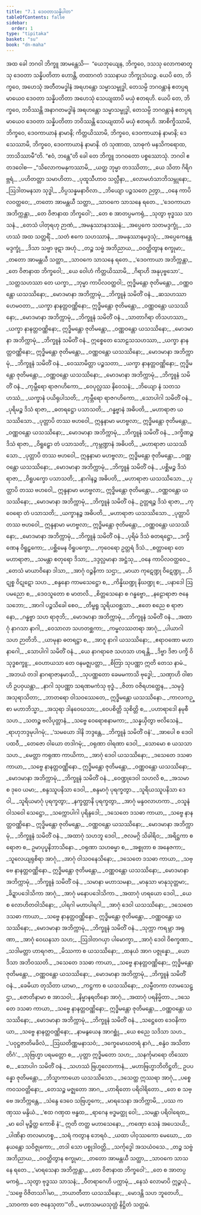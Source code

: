 ```yaml
---
title: "7.1 ဒေဝတာသန္နိပါတ"
tableOfContents: false
sidebar:
  order: 1
type: "tipitaka"
basket: "su"
book: "dn-maha"
---
```



<DynamicBreadcrumb />

<Division number="333" book="dn-maha" e="ch" v="7" p="204">

<Paragraph number="755" book="dn-maha">
အထ ခေါ ဘဂဝါ ဘိက္ခူ အာမန္တေသိ—  “ယေဘုယျေန, ဘိက္ခဝေ, ဒသသု လောကဓာတူသု ဒေဝတာ သန္နိပတိတာ ဟောန္တိ, တထာဂတံ ဒဿနာယ ဘိက္ခုသံဃဉ္စ. ယေပိ တေ, ဘိက္ခဝေ, အဟေသုံ အတီတမဒ္ဓါနံ အရဟန္တော သမ္မာသမ္ဗုဒ္ဓါ, တေသမ္ပိ ဘဂဝန္တာနံ ဧတပ္ပရမာယေဝ ဒေဝတာ သန္နိပတိတာ အဟေသုံ သေယျထာပိ မယှံ ဧတရဟိ. ယေပိ တေ, ဘိက္ခဝေ, ဘဝိဿန္တိ အနာဂတမဒ္ဓါနံ အရဟန္တော သမ္မာသမ္ဗုဒ္ဓါ, တေသမ္ပိ ဘဂဝန္တာနံ ဧတပ္ပရမာယေဝ ဒေဝတာ သန္နိပတိတာ ဘဝိဿန္တိ သေယျထာပိ မယှံ ဧတရဟိ. အာစိက္ခိဿာမိ, ဘိက္ခဝေ, ဒေဝကာယာနံ နာမာနိ; ကိတ္တယိဿာမိ, ဘိက္ခဝေ, ဒေဝကာယာနံ နာမာနိ; ဒေသေဿာမိ, ဘိက္ခဝေ, ဒေဝကာယာနံ နာမာနိ. တံ သုဏာထ, သာဓုကံ မနသိကရောထ, ဘာသိဿာမီ”တိ. “ဧဝံ, ဘန္တေ”တိ ခေါ တေ ဘိက္ခူ ဘဂဝတော ပစ္စဿောသုံ.
</Paragraph>

</Division>
<Division number="334" book="dn-maha" e="ch" v="7" p="204">

<Paragraph number="756" book="dn-maha">
ဘဂဝါ ဧတဒဝေါစ—
</Paragraph>

<Paragraph number="757" type="verses" book="dn-maha">
_“သိလောကမနုကဿာမိ,_  
_ယတ္ထ ဘုမ္မာ တဒဿိတာ;_  
_ယေ သိတာ ဂိရိဂဗ္ဘရံ,_  
_ပဟိတတ္တာ သမာဟိတာ._  

</Paragraph>

<Paragraph number="758" type="verses" book="dn-maha">
_ပုထူသီဟာဝ သလ္လီနာ,_  
_လောမဟံသာဘိသမ္ဘုနော;_  
_ဩဒါတမနသာ သုဒ္ဓါ,_  
_ဝိပ္ပသန္နမနာဝိလာ._  

</Paragraph>

<Paragraph number="759" type="verses" book="dn-maha">
_ဘိယျော ပဉ္စသတေ ဉတွာ,_  
_ဝနေ ကာပိလဝတ္ထဝေ;_  
_တတော အာမန္တယီ သတ္ထာ,_  
_သာဝကေ သာသနေ ရတေ._  

</Paragraph>

<Paragraph number="760" type="verses" book="dn-maha">
_‘ဒေဝကာယာ အဘိက္ကန္တာ,_  
_တေ ဝိဇာနာထ ဘိက္ခဝေါ’;_  
_တေ စ အာတပ္ပမကရုံ,_  
_သုတွာ ဗုဒ္ဓဿ သာသနံ._  

</Paragraph>

<Paragraph number="761" type="verses" book="dn-maha">
_တေသံ ပါတုရဟု ဉာဏံ,_  
_အမနုဿာနဒဿနံ;_  
_အပ္ပေကေ သတမဒ္ဒက္ခုံ,_  
_သဟဿံ အထ သတ္တရိံ._  

</Paragraph>

<Paragraph number="762" type="verses" book="dn-maha">
_သတံ ဧကေ သဟဿာနံ,_  
_အမနုဿာနမဒ္ဒသုံ;_  
_အပ္ပေကေနန္တမဒ္ဒက္ခုံ,_  
_ဒိသာ သဗ္ဗာ ဖုဋာ အဟုံ._  

</Paragraph>

<Paragraph number="763" type="verses" book="dn-maha">
_တဉ္စ သဗ္ဗံ အဘိညာယ,_  
_ဝဝတ္ထိတွာန စက္ခုမာ;_  
_တတော အာမန္တယီ သတ္ထာ,_  
_သာဝကေ သာသနေ ရတေ._  

</Paragraph>

<Paragraph number="764" type="verses" book="dn-maha">
_‘ဒေဝကာယာ အဘိက္ကန္တာ,_  
_တေ ဝိဇာနာထ ဘိက္ခဝေါ;_  
_ယေ ဝေါဟံ ကိတ္တယိဿာမိ,_  
_ဂိရာဟိ အနုပုဗ္ဗသော’._  

</Paragraph>

</Division>
<Division number="335" book="dn-maha" e="ch" v="7" p="205">

<Paragraph number="765" type="verses" book="dn-maha">
_သတ္တသဟဿာ တေ ယက္ခာ,_  
_ဘုမ္မာ ကာပိလဝတ္ထဝါ;_  
ဣဒ္ဓိမန္တော ဇုတိမန္တော,_  
_ဝဏ္ဏဝန္တော ယသဿိနော;_  
_မောဒမာနာ အဘိက္ကာမုံ,_  
_ဘိက္ခူနံ သမိတိံ ဝနံ._  

</Paragraph>

<Paragraph number="766" type="verses" book="dn-maha">
_ဆသဟဿာ ဟေမဝတာ,_  
_ယက္ခာ နာနတ္တဝဏ္ဏိနော;_  
ဣဒ္ဓိမန္တော ဇုတိမန္တော,_  
_ဝဏ္ဏဝန္တော ယသဿိနော;_  
_မောဒမာနာ အဘိက္ကာမုံ,_  
_ဘိက္ခူနံ သမိတိံ ဝနံ._  

</Paragraph>

<Paragraph number="767" type="verses" book="dn-maha">
_သာတာဂိရာ တိသဟဿာ,_  
_ယက္ခာ နာနတ္တဝဏ္ဏိနော;_  
ဣဒ္ဓိမန္တော ဇုတိမန္တော,_  
_ဝဏ္ဏဝန္တော ယသဿိနော;_  
_မောဒမာနာ အဘိက္ကာမုံ,_  
_ဘိက္ခူနံ သမိတိံ ဝနံ._  

</Paragraph>

<Paragraph number="768" book="dn-maha">
ဣစ္စေတေ သောဠသသဟဿာ,_  
_ယက္ခာ နာနတ္တဝဏ္ဏိနော;_  
ဣဒ္ဓိမန္တော ဇုတိမန္တော,_  
_ဝဏ္ဏဝန္တော ယသဿိနော;_  
_မောဒမာနာ အဘိက္ကာမုံ,_  
_ဘိက္ခူနံ သမိတိံ ဝနံ._  

</Paragraph>

<Paragraph number="769" type="verses" book="dn-maha">
_ဝေဿာမိတ္တာ ပဉ္စသတာ,_  
_ယက္ခာ နာနတ္တဝဏ္ဏိနော;_  
ဣဒ္ဓိမန္တော ဇုတိမန္တော,_  
_ဝဏ္ဏဝန္တော ယသဿိနော;_  
_မောဒမာနာ အဘိက္ကာမုံ,_  
_ဘိက္ခူနံ သမိတိံ ဝနံ._  

</Paragraph>

<Paragraph number="770" type="verses" book="dn-maha">
_ကုမ္ဘီရော ရာဇဂဟိကော,_  
_ဝေပုလ္လဿ နိဝေသနံ;_  
_ဘိယျော နံ သတသဟဿံ,_  
_ယက္ခာနံ ပယိရုပါသတိ;_  
_ကုမ္ဘီရော ရာဇဂဟိကော,_  
_သောပါဂါ သမိတိံ ဝနံ._  

</Paragraph>

</Division>
<Division number="336" book="dn-maha" e="ch" v="7" p="205">

<Paragraph number="771" type="verses" book="dn-maha">
_ပုရိမဉ္စ ဒိသံ ရာဇာ,_  
_ဓတရဋ္ဌော ပသာသတိ;_  
_ဂန္ဓဗ္ဗာနံ အဓိပတိ,_  
_မဟာရာဇာ ယသဿိသော._  

</Paragraph>

<Paragraph number="772" book="dn-maha">
_ပုတ္တာပိ တဿ ဗဟဝေါ,_  
ဣန္ဒနာမာ မဟဗ္ဗလာ;_  
ဣဒ္ဓိမန္တော ဇုတိမန္တော,_  
_ဝဏ္ဏဝန္တော ယသဿိနော;_  
_မောဒမာနာ အဘိက္ကာမုံ,_  
_ဘိက္ခူနံ သမိတိံ ဝနံ._  

</Paragraph>

<Paragraph number="773" type="verses" book="dn-maha">
_ဒက္ခိဏဉ္စ ဒိသံ ရာဇာ,_  
_ဝိရူဠှော တံ ပသာသတိ;_  
_ကုမ္ဘဏ္ဍာနံ အဓိပတိ,_  
_မဟာရာဇာ ယသဿိသော._  

</Paragraph>

<Paragraph number="774" book="dn-maha">
_ပုတ္တာပိ တဿ ဗဟဝေါ,_  
ဣန္ဒနာမာ မဟဗ္ဗလာ;_  
ဣဒ္ဓိမန္တော ဇုတိမန္တော,_  
_ဝဏ္ဏဝန္တော ယသဿိနော;_  
_မောဒမာနာ အဘိက္ကာမုံ,_  
_ဘိက္ခူနံ သမိတိံ ဝနံ._  

</Paragraph>

<Paragraph number="775" type="verses" book="dn-maha">
_ပစ္ဆိမဉ္စ ဒိသံ ရာဇာ,_  
_ဝိရူပက္ခော ပသာသတိ;_  
_နာဂါနဉ္စ အဓိပတိ,_  
_မဟာရာဇာ ယသဿိသော._  

</Paragraph>

<Paragraph number="776" book="dn-maha">
_ပုတ္တာပိ တဿ ဗဟဝေါ,_  
ဣန္ဒနာမာ မဟဗ္ဗလာ;_  
ဣဒ္ဓိမန္တော ဇုတိမန္တော,_  
_ဝဏ္ဏဝန္တော ယသဿိနော;_  
_မောဒမာနာ အဘိက္ကာမုံ,_  
_ဘိက္ခူနံ သမိတိံ ဝနံ._  

</Paragraph>

<Paragraph number="777" type="verses" book="dn-maha">
ဥတ္တရဉ္စ ဒိသံ ရာဇာ,_  
_ကုဝေရော တံ ပသာသတိ;_  
_ယက္ခာနဉ္စ အဓိပတိ,_  
_မဟာရာဇာ ယသဿိသော._  

</Paragraph>

<Paragraph number="778" book="dn-maha">
_ပုတ္တာပိ တဿ ဗဟဝေါ,_  
ဣန္ဒနာမာ မဟဗ္ဗလာ;_  
ဣဒ္ဓိမန္တော ဇုတိမန္တော,_  
_ဝဏ္ဏဝန္တော ယသဿိနော;_  
_မောဒမာနာ အဘိက္ကာမုံ,_  
_ဘိက္ခူနံ သမိတိံ ဝနံ._  

</Paragraph>

<Paragraph number="779" type="verses" book="dn-maha">
_ပုရိမံ ဒိသံ ဓတရဋ္ဌော,_  
_ဒက္ခိဏေန ဝိရူဠှကော;_  
_ပစ္ဆိမေန ဝိရူပက္ခော,_  
_ကုဝေရော ဥတ္တရံ ဒိသံ._  

</Paragraph>

<Paragraph number="780" type="verses" book="dn-maha">
_စတ္တာရော တေ မဟာရာဇာ,_  
_သမန္တာ စတုရော ဒိသာ;_  
_ဒဒ္ဒလ္လမာနာ အဋ္ဌံသု,_  
_ဝနေ ကာပိလဝတ္ထဝေ._  

</Paragraph>

</Division>
<Division number="337" book="dn-maha" e="ch" v="7" p="206">

<Paragraph number="781" type="verses" book="dn-maha">
_တေသံ မာယာဝိနော ဒါသာ,_  
_အာဂုံ ဝဉ္စနိကာ သဌာ;_  
_မာယာ ကုဋေဏ္ဍု ဝိဋေဏ္ဍု,_  
_ဝိဋုစ္စ ဝိဋုဋော သဟ._  

</Paragraph>

<Paragraph number="782" type="verses" book="dn-maha">
_စန္ဒနော ကာမသေဋ္ဌော စ,_  
_ကိန္နိဃဏ္ဍု နိဃဏ္ဍု စ;_  
_ပနာဒေါ ဩပမညော စ,_  
_ဒေဝသူတော စ မာတလိ._  

</Paragraph>

<Paragraph number="783" type="verses" book="dn-maha">
_စိတ္တသေနော စ ဂန္ဓဗ္ဗော,_  
_နဠောရာဇာ ဇနေသဘော;_  
_အာဂါ ပဉ္စသိခေါ စေဝ,_  
_တိမ္ဗရူ သူရိယဝစ္ဆသာ._  

</Paragraph>

<Paragraph number="784" type="verses" book="dn-maha">
_ဧတေ စညေ စ ရာဇာနော,_  
_ဂန္ဓဗ္ဗာ သဟ ရာဇုဘိ;_  
_မောဒမာနာ အဘိက္ကာမုံ,_  
_ဘိက္ခူနံ သမိတိံ ဝနံ._  

</Paragraph>

</Division>
<Division number="338" book="dn-maha" e="ch" v="7" p="207">

<Paragraph number="785" type="verses" book="dn-maha">
_အထာဂုံ နာဂသာ နာဂါ,_  
_ဝေသာလာ သဟတစ္ဆကာ;_  
_ကမ္ဗလဿတရာ အာဂုံ,_  
_ပါယာဂါ သဟ ဉာတိဘိ._  

</Paragraph>

<Paragraph number="786" type="verses" book="dn-maha">
_ယာမုနာ ဓတရဋ္ဌာ စ,_  
_အာဂူ နာဂါ ယသဿိနော;_  
_ဧရာဝဏော မဟာနာဂေါ,_  
_သောပါဂါ သမိတိံ ဝနံ._  

</Paragraph>

<Paragraph number="787" type="verses" book="dn-maha">
_ယေ နာဂရာဇေ သဟသာ ဟရန္တိ,_  
_ဒိဗ္ဗာ ဒိဇာ ပက္ခိ ဝိသုဒ္ဓစက္ခူ;_  
_ဝေဟာယသာ တေ ဝနမဇ္ဈပတ္တာ,_  
_စိတြာ သုပဏ္ဏာ ဣတိ တေသ နာမံ._  

</Paragraph>

<Paragraph number="788" type="verses" book="dn-maha">
_အဘယံ တဒါ နာဂရာဇာနမာသိ,_  
_သုပဏ္ဏတော ခေမမကာသိ ဗုဒ္ဓေါ;_  
_သဏှာဟိ ဝါစာဟိ ဥပဝှယန္တာ,_  
_နာဂါ သုပဏ္ဏာ သရဏမကံသု ဗုဒ္ဓံ._  

</Paragraph>

</Division>
<Division number="339" book="dn-maha" e="ch" v="7" p="207">

<Paragraph number="789" type="verses" book="dn-maha">
_ဇိတာ ဝဇိရဟတ္ထေန,_  
_သမုဒ္ဒံ အသုရာသိတာ;_  
_ဘာတရော ဝါသဝဿေတေ,_  
ဣဒ္ဓိမန္တော ယသဿိနော._  

</Paragraph>

<Paragraph number="790" type="verses" book="dn-maha">
_ကာလကဉ္စာ မဟာဘိသ္မာ,_  
_အသုရာ ဒါနဝေဃသာ;_  
_ဝေပစိတ္တိ သုစိတ္တိ စ,_  
_ပဟာရာဒေါ နမုစီ သဟ._  

</Paragraph>

<Paragraph number="791" type="verses" book="dn-maha">
_သတဉ္စ ဗလိပုတ္တာနံ,_  
_သဗ္ဗေ ဝေရောစနာမကာ;_  
_သန္နယှိတွာ ဗလိသေနံ,_  
_ရာဟုဘဒ္ဒမုပါဂမုံ;_  
_‘သမယော ဒါနိ ဘဒ္ဒန္တေ,_  
_ဘိက္ခူနံ သမိတိံ ဝနံ’._  

</Paragraph>

</Division>
<Division number="340" book="dn-maha" e="ch" v="7" p="207">

<Paragraph number="792" type="verses" book="dn-maha">
_အာပေါ စ ဒေဝါ ပထဝီ,_  
_တေဇော ဝါယော တဒါဂမုံ;_  
_ဝရုဏာ ဝါရဏာ ဒေဝါ,_  
_သောမော စ ယသသာ သဟ._  

</Paragraph>

<Paragraph number="793" type="verses" book="dn-maha">
_မေတ္တာ ကရုဏာ ကာယိကာ,_  
_အာဂုံ ဒေဝါ ယသဿိနော;_  
_ဒသေတေ ဒသဓာ ကာယာ,_  
_သဗ္ဗေ နာနတ္တဝဏ္ဏိနော._  

</Paragraph>

<Paragraph number="794" type="verses" book="dn-maha">
ဣဒ္ဓိမန္တော ဇုတိမန္တော,_  
_ဝဏ္ဏဝန္တော ယသဿိနော;_  
_မောဒမာနာ အဘိက္ကာမုံ,_  
_ဘိက္ခူနံ သမိတိံ ဝနံ._  

</Paragraph>

<Paragraph number="795" type="verses" book="dn-maha">
_ဝေဏ္ဍုဒေဝါ သဟလိ စ,_  
_အသမာ စ ဒုဝေ ယမာ;_  
_စန္ဒဿူပနိသာ ဒေဝါ,_  
_စန္ဒမာဂုံ ပုရက္ခတွာ._  

</Paragraph>

<Paragraph number="796" type="verses" book="dn-maha">
_သူရိယဿူပနိသာ ဒေဝါ,_  
_သူရိယမာဂုံ ပုရက္ခတွာ;_  
_နက္ခတ္တာနိ ပုရက္ခတွာ,_  
_အာဂုံ မန္ဒဝလာဟကာ._  

</Paragraph>

<Paragraph number="797" type="verses" book="dn-maha">
_ဝသူနံ ဝါသဝေါ သေဋ္ဌော,_  
_သက္ကောပါဂါ ပုရိန္ဒဒေါ;_  
_ဒသေတေ ဒသဓာ ကာယာ,_  
_သဗ္ဗေ နာနတ္တဝဏ္ဏိနော._  

</Paragraph>

<Paragraph number="798" type="verses" book="dn-maha">
ဣဒ္ဓိမန္တော ဇုတိမန္တော,_  
_ဝဏ္ဏဝန္တော ယသဿိနော;_  
_မောဒမာနာ အဘိက္ကာမုံ,_  
_ဘိက္ခူနံ သမိတိံ ဝနံ._  

</Paragraph>

<Paragraph number="799" type="verses" book="dn-maha">
_အထာဂုံ သဟဘူ ဒေဝါ,_  
_ဇလမဂ္ဂိ သိခါရိဝ;_  
_အရိဋ္ဌကာ စ ရောဇာ စ,_  
ဥမာပုပ္ဖနိဘာသိနော._  

</Paragraph>

<Paragraph number="800" type="verses" book="dn-maha">
_ဝရုဏာ သဟဓမ္မာ စ,_  
_အစ္စုတာ စ အနေဇကာ;_  
_သူလေယျရုစိရာ အာဂုံ,_  
_အာဂုံ ဝါသဝနေသိနော;_  
_ဒသေတေ ဒသဓာ ကာယာ,_  
_သဗ္ဗေ နာနတ္တဝဏ္ဏိနော._  

</Paragraph>

<Paragraph number="801" type="verses" book="dn-maha">
ဣဒ္ဓိမန္တော ဇုတိမန္တော,_  
_ဝဏ္ဏဝန္တော ယသဿိနော;_  
_မောဒမာနာ အဘိက္ကာမုံ,_  
_ဘိက္ခူနံ သမိတိံ ဝနံ._  

</Paragraph>

<Paragraph number="802" type="verses" book="dn-maha">
_သမာနာ မဟာသမနာ,_  
_မာနုသာ မာနုသုတ္တမာ;_  
_ခိဍ္ဍာပဒေါသိကာ အာဂုံ,_  
_အာဂုံ မနောပဒေါသိကာ._  

</Paragraph>

<Paragraph number="803" type="verses" book="dn-maha">
_အထာဂုံ ဟရယော ဒေဝါ,_  
_ယေ စ လောဟိတဝါသိနော;_  
_ပါရဂါ မဟာပါရဂါ,_  
_အာဂုံ ဒေဝါ ယသဿိနော;_  
_ဒသေတေ ဒသဓာ ကာယာ,_  
_သဗ္ဗေ နာနတ္တဝဏ္ဏိနော._  

</Paragraph>

<Paragraph number="804" type="verses" book="dn-maha">
ဣဒ္ဓိမန္တော ဇုတိမန္တော,_  
_ဝဏ္ဏဝန္တော ယသဿိနော;_  
_မောဒမာနာ အဘိက္ကာမုံ,_  
_ဘိက္ခူနံ သမိတိံ ဝနံ._  

</Paragraph>

<Paragraph number="805" type="verses" book="dn-maha">
_သုက္ကာ ကရမ္ဘာ အရုဏာ,_  
_အာဂုံ ဝေဃနသာ သဟ;_  
_ဩဒါတဂယှာ ပါမောက္ခာ,_  
_အာဂုံ ဒေဝါ ဝိစက္ခဏာ._  

</Paragraph>

<Paragraph number="806" type="verses" book="dn-maha">
_သဒါမတ္တာ ဟာရဂဇာ,_  
_မိဿကာ စ ယသဿိနော;_  
_ထနယံ အာဂ ပဇ္ဇုန္နော,_  
_ယော ဒိသာ အဘိဝဿတိ._  

</Paragraph>

<Paragraph number="807" type="verses" book="dn-maha">
_ဒသေတေ ဒသဓာ ကာယာ,_  
_သဗ္ဗေ နာနတ္တဝဏ္ဏိနော;_  
ဣဒ္ဓိမန္တော ဇုတိမန္တော,_  
_ဝဏ္ဏဝန္တော ယသဿိနော;_  
_မောဒမာနာ အဘိက္ကာမုံ,_  
_ဘိက္ခူနံ သမိတိံ ဝနံ._  

</Paragraph>

<Paragraph number="808" type="verses" book="dn-maha">
_ခေမိယာ တုသိတာ ယာမာ,_  
_ကဋ္ဌကာ စ ယသဿိနော;_  
_လမ္ဗီတကာ လာမသေဋ္ဌာ,_  
_ဇောတိနာမာ စ အာသဝါ;_  
_နိမ္မာနရတိနော အာဂုံ,_  
_အထာဂုံ ပရနိမ္မိတာ._  

</Paragraph>

<Paragraph number="809" type="verses" book="dn-maha">
_ဒသေတေ ဒသဓာ ကာယာ,_  
_သဗ္ဗေ နာနတ္တဝဏ္ဏိနော;_  
ဣဒ္ဓိမန္တော ဇုတိမန္တော,_  
_ဝဏ္ဏဝန္တော ယသဿိနော;_  
_မောဒမာနာ အဘိက္ကာမုံ,_  
_ဘိက္ခူနံ သမိတိံ ဝနံ._  

</Paragraph>

<Paragraph number="810" type="verses" book="dn-maha">
_သဋ္ဌေတေ ဒေဝနိကာယာ,_  
_သဗ္ဗေ နာနတ္တဝဏ္ဏိနော;_  
_နာမနွယေန အာဂစ္ဆုံ,_  
_ယေ စညေ သဒိသာ သဟ._  

</Paragraph>

<Paragraph number="811" type="verses" book="dn-maha">
_‘ပဝုဋ္ဌဇာတိမခိလံ,_  
_ဩဃတိဏ္ဏမနာသဝံ;_  
_ဒက္ခေမောဃတရံ နာဂံ,_  
_စန္ဒံဝ အသိတာတိဂံ’._  

</Paragraph>

</Division>
<Division number="341" book="dn-maha" e="ch" v="7" p="209">

<Paragraph number="812" type="verses" book="dn-maha">
_သုဗြဟ္မာ ပရမတ္တော စ,_  
_ပုတ္တာ ဣဒ္ဓိမတော သဟ;_  
_သနင်္ကုမာရော တိဿော စ,_  
_သောပါဂ သမိတိံ ဝနံ._  

</Paragraph>

<Paragraph number="813" type="verses" book="dn-maha">
_သဟဿံ ဗြဟ္မလောကာနံ,_  
_မဟာဗြဟ္မာဘိတိဋ္ဌတိ;_  
ဥပပန္နော ဇုတိမန္တော,_  
_ဘိသ္မာကာယော ယသဿိသော._  

</Paragraph>

<Paragraph number="814" type="verses" book="dn-maha">
_ဒသေတ္ထ ဣဿရာ အာဂုံ,_  
_ပစ္စေကဝသဝတ္တိနော;_  
_တေသဉ္စ မဇ္ဈတော အာဂ,_  
_ဟာရိတော ပရိဝါရိတော._  

</Paragraph>

</Division>
<Division number="342" book="dn-maha" e="ch" v="7" p="209">

<Paragraph number="815" type="verses" book="dn-maha">
_တေ စ သဗ္ဗေ အဘိက္ကန္တေ,_  
_သဲန္ဒေ ဒေဝေ သဗြဟ္မကေ;_  
_မာရသေနာ အဘိက္ကာမိ,_  
_ပဿ ကဏှဿ မန္ဒိယံ._  

</Paragraph>

<Paragraph number="816" type="verses" book="dn-maha">
_‘ဧထ ဂဏှထ ဗန္ဓထ,_  
_ရာဂေန ဗဒ္ဓမတ္ထု ဝေါ;_  
_သမန္တာ ပရိဝါရေထ,_  
_မာ ဝေါ မုဉ္စိတ္ထ ကောစိ နံ’._  

</Paragraph>

<Paragraph number="817" type="verses" book="dn-maha">
ဣတိ တတ္ထ မဟာသေနော,_  
_ကဏှော သေနံ အပေသယိ;_  
_ပါဏိနာ တလမာဟစ္စ,_  
_သရံ ကတွာန ဘေရဝံ._  

</Paragraph>

<Paragraph number="818" type="verses" book="dn-maha">
_ယထာ ပါဝုဿကော မေဃော,_  
_ထနယန္တော သဝိဇ္ဇုကော;_  
_တဒါ သော ပစ္စုဒါဝတ္တိ,_  
_သင်္ကုဒ္ဓေါ အသယံဝသေ._  

</Paragraph>

</Division>
<Division number="343" book="dn-maha" e="ch" v="7" p="210">

<Paragraph number="819" type="verses" book="dn-maha">
_တဉ္စ သဗ္ဗံ အဘိညာယ,_  
_ဝဝတ္ထိတွာန စက္ခုမာ;_  
_တတော အာမန္တယီ သတ္ထာ,_  
_သာဝကေ သာသနေ ရတေ._  

</Paragraph>

<Paragraph number="820" type="verses" book="dn-maha">
_‘မာရသေနာ အဘိက္ကန္တာ,_  
_တေ ဝိဇာနာထ ဘိက္ခဝေါ’;_  
_တေ စ အာတပ္ပမကရုံ,_  
_သုတွာ ဗုဒ္ဓဿ သာသနံ;_  
_ဝီတရာဂေဟိ ပက္ကာမုံ,_  
_နေသံ လောမာပိ ဣဉ္ဇယုံ._  

</Paragraph>

<Paragraph number="821" type="verses" book="dn-maha">
_‘သဗ္ဗေ ဝိဇိတသင်္ဂါမာ,_  
_ဘယာတီတာ ယသဿိနော;_  
_မောဒန္တိ သဟ ဘူတေဟိ,_  
_သာဝကာ တေ ဇနေသုတာ’”တိ._  


</Paragraph>
</Division>

<Paragraph number="822" type="center" book="dn-maha">
မဟာသမယသုတ္တံ နိဋ္ဌိတံ သတ္တမံ.
</Paragraph>